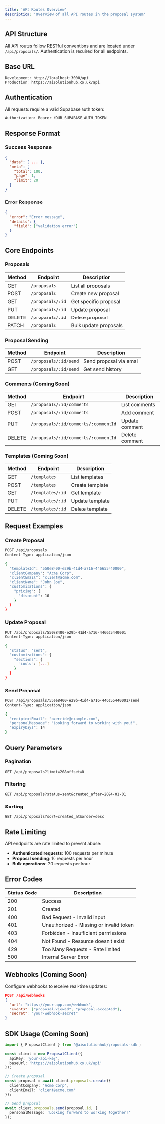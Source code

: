 ```yaml
---
title: 'API Routes Overview'
description: 'Overview of all API routes in the proposal system'
---
```


## API Structure

All API routes follow RESTful conventions and are located under `/api/proposals/`. Authentication is required for all endpoints.

## Base URL

```
Development: http://localhost:3000/api
Production: https://aisolutionhub.co.uk/api
```

## Authentication

All requests require a valid Supabase auth token:

```bash
Authorization: Bearer YOUR_SUPABASE_AUTH_TOKEN
```

## Response Format

### Success Response
```json
{
  "data": { ... },
  "meta": {
    "total": 100,
    "page": 1,
    "limit": 20
  }
}
```

### Error Response
```json
{
  "error": "Error message",
  "details": {
    "field": ["validation error"]
  }
}
```

## Core Endpoints

### Proposals

| Method | Endpoint | Description |
|--------|----------|-------------|
| GET | `/proposals` | List all proposals |
| POST | `/proposals` | Create new proposal |
| GET | `/proposals/:id` | Get specific proposal |
| PUT | `/proposals/:id` | Update proposal |
| DELETE | `/proposals/:id` | Delete proposal |
| PATCH | `/proposals` | Bulk update proposals |

### Proposal Sending

| Method | Endpoint | Description |
|--------|----------|-------------|
| POST | `/proposals/:id/send` | Send proposal via email |
| GET | `/proposals/:id/send` | Get send history |

### Comments (Coming Soon)

| Method | Endpoint | Description |
|--------|----------|-------------|
| GET | `/proposals/:id/comments` | List comments |
| POST | `/proposals/:id/comments` | Add comment |
| PUT | `/proposals/:id/comments/:commentId` | Update comment |
| DELETE | `/proposals/:id/comments/:commentId` | Delete comment |

### Templates (Coming Soon)

| Method | Endpoint | Description |
|--------|----------|-------------|
| GET | `/templates` | List templates |
| POST | `/templates` | Create template |
| GET | `/templates/:id` | Get template |
| PUT | `/templates/:id` | Update template |
| DELETE | `/templates/:id` | Delete template |

## Request Examples

### Create Proposal
```bash
POST /api/proposals
Content-Type: application/json

{
  "templateId": "550e8400-e29b-41d4-a716-446655440000",
  "clientCompany": "Acme Corp",
  "clientEmail": "client@acme.com",
  "clientName": "John Doe",
  "customizations": {
    "pricing": {
      "discount": 10
    }
  }
}
```

### Update Proposal
```bash
PUT /api/proposals/550e8400-e29b-41d4-a716-446655440001
Content-Type: application/json

{
  "status": "sent",
  "customizations": {
    "sections": {
      "tools": [...]
    }
  }
}
```

### Send Proposal
```bash
POST /api/proposals/550e8400-e29b-41d4-a716-446655440001/send
Content-Type: application/json

{
  "recipientEmail": "override@example.com",
  "personalMessage": "Looking forward to working with you!",
  "expiryDays": 14
}
```

## Query Parameters

### Pagination
```
GET /api/proposals?limit=20&offset=0
```

### Filtering
```
GET /api/proposals?status=sent&created_after=2024-01-01
```

### Sorting
```
GET /api/proposals?sort=created_at&order=desc
```

## Rate Limiting

API endpoints are rate limited to prevent abuse:

- **Authenticated requests**: 100 requests per minute
- **Proposal sending**: 10 requests per hour
- **Bulk operations**: 20 requests per hour

## Error Codes

| Status Code | Description |
|-------------|-------------|
| 200 | Success |
| 201 | Created |
| 400 | Bad Request - Invalid input |
| 401 | Unauthorized - Missing or invalid token |
| 403 | Forbidden - Insufficient permissions |
| 404 | Not Found - Resource doesn't exist |
| 429 | Too Many Requests - Rate limited |
| 500 | Internal Server Error |

## Webhooks (Coming Soon)

Configure webhooks to receive real-time updates:

```json
POST /api/webhooks
{
  "url": "https://your-app.com/webhook",
  "events": ["proposal.viewed", "proposal.accepted"],
  "secret": "your-webhook-secret"
}
```

## SDK Usage (Coming Soon)

```typescript
import { ProposalClient } from '@aisolutionhub/proposals-sdk';

const client = new ProposalClient({
  apiKey: 'your-api-key',
  baseUrl: 'https://aisolutionhub.co.uk/api'
});

// Create proposal
const proposal = await client.proposals.create({
  clientCompany: 'Acme Corp',
  clientEmail: 'client@acme.com'
});

// Send proposal
await client.proposals.send(proposal.id, {
  personalMessage: 'Looking forward to working together!'
});
```